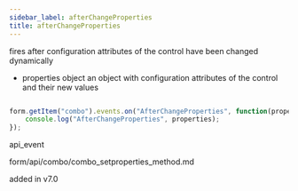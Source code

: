 ```yaml
---
sidebar_label: afterChangeProperties
title: afterChangeProperties
---
```



          


<Short>
 fires after configuration attributes of the control have been changed dynamically



</Short>



- properties     object      an object with configuration attributes of the control and their new values

~~~js

form.getItem("combo").events.on("AfterChangeProperties", function(properties) {
    console.log("AfterChangeProperties", properties);
});


~~~
 api_event

<Descr>



</Descr>


 form/api/combo/combo_setproperties_method.md

 added in v7.0


